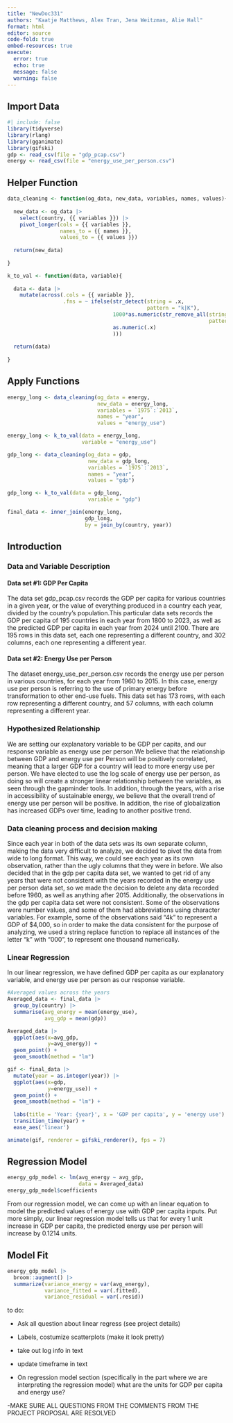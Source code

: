 ```yaml
---
title: "NewDoc331"
authors: "Kaatje Matthews, Alex Tran, Jena Weitzman, Alie Hall"
format: html
editor: source
code-fold: true
embed-resources: true
execute: 
  error: true
  echo: true
  message: false
  warning: false
---
```


## Import Data

```r
#| include: false
library(tidyverse)
library(rlang)
library(gganimate)
library(gifski)
gdp <- read_csv(file = "gdp_pcap.csv")
energy <- read_csv(file = "energy_use_per_person.csv")
```

## Helper Function

```r

data_cleaning <- function(og_data, new_data, variables, names, values){
  
  new_data <- og_data |>
    select(country, {{ variables }}) |>
    pivot_longer(cols = {{ variables }},
                 names_to = {{ names }},
                 values_to = {{ values }})
  
  return(new_data)
  
}

k_to_val <- function(data, variable){
  
  data <- data |>
    mutate(across(.cols = {{ variable }},
                  .fns = ~ ifelse(str_detect(string = .x,
                                             pattern = "k|K"),
                                  1000*as.numeric(str_remove_all(string = .x,
                                                                 pattern = "k|K")),
                                  as.numeric(.x)
                                  )))
  
  return(data)
  
}
```

## Apply Functions

```r

energy_long <- data_cleaning(og_data = energy,
                             new_data = energy_long,
                             variables = `1975`:`2013`,
                             names = "year",
                             values = "energy_use")

energy_long <- k_to_val(data = energy_long,
                        variable = "energy_use")

gdp_long <- data_cleaning(og_data = gdp,
                          new_data = gdp_long,
                          variables = `1975`:`2013`,
                          names = "year",
                          values = "gdp")

gdp_long <- k_to_val(data = gdp_long,
                          variable = "gdp")

final_data <- inner_join(energy_long,
                         gdp_long, 
                         by = join_by(country, year))

```

## Introduction

### Data and Variable Description

#### Data set #1: GDP Per Capita

The data set gdp_pcap.csv records the GDP per capita for various countries in a given year, or the value of everything produced in a country each year, divided by the country's population.This particular data sets records the GDP per capita of 195 countries in each year from 1800 to 2023, as well as the predicted GDP per capita in each year from 2024 until 2100. There are 195 rows in this data set, each one representing a different country, and 302 columns, each one representing a different year.

#### Data set #2: Energy Use per Person

The dataset energy_use_per_person.csv records the energy use per person in various countries, for each year from 1960 to 2015. In this case, energy use per person is referring to the use of primary energy before transformation to other end-use fuels. This data set has 173 rows, with each row representing a different country, and 57 columns, with each column representing a different year.

### Hypothesized Relationship
We are setting our explanatory variable to be GDP per capita, and our response variable as energy use per person.We believe that the relationship between GDP and energy use per Person will be positively correlated, meaning that a larger GDP for a country will lead to more energy use per person. We have elected to use the log scale of energy use per person, as doing so will create a stronger linear relationship between the variables, as seen through the gapminder tools. In addition, through the years, with a rise in accessibility of sustainable energy, we believe that the overall trend of energy use per person will be positive. In addition, the rise of globalization has increased GDPs over time, leading to another positive trend.

### Data cleaning process and decision making

Since each year in both of the data sets was its own separate column, making the data very difficult to analyze, we decided to pivot the data from wide to long format. This way, we could see each year as its own observation, rather than the ugly columns that they were in before. We also decided that in the gdp per capita data set, we wanted to get rid of any years that were not consistent with the years recorded in the energy use per person data set, so we made the decision to delete any data recorded before 1960, as well as anything after 2015. Additionally, the observations in the gdp per capita data set were not consistent. Some of the observations were number values, and some of them had abbreviations using character variables. For example, some of the observations said "4k" to represent a GDP of \$4,000, so in order to make the data consistent for the purpose of analyzing, we used a string replace function to replace all instances of the letter "k" with "000", to represent one thousand numerically.

### Linear Regression

In our linear regression, we have defined GDP per capita as our explanatory variable, and energy use per person as our response variable.

```r
#Averaged values across the years
Averaged_data <- final_data |>
  group_by(country) |>
  summarise(avg_energy = mean(energy_use),
            avg_gdp = mean(gdp))

Averaged_data |>
  ggplot(aes(x=avg_gdp, 
             y=avg_energy)) +
  geom_point() +
  geom_smooth(method = "lm")
```

```r
gif <- final_data |>
  mutate(year = as.integer(year)) |>
  ggplot(aes(x=gdp, 
             y=energy_use)) +
  geom_point() +
  geom_smooth(method = "lm") +
  
  labs(title = 'Year: {year}', x = 'GDP per capita', y = 'energy use') +
  transition_time(year) +
  ease_aes('linear')

animate(gif, renderer = gifski_renderer(), fps = 7)
```

## Regression Model

```r
energy_gdp_model <- lm(avg_energy ~ avg_gdp, 
                       data = Averaged_data)
energy_gdp_model$coefficients
```
From our regression model, we can come up with an linear equation to model the predicted values of energy use with GDP per capita inputs. Put more simply, our linear regression model tells us that for every 1 unit increase in GDP per capita, the predicted energy use per person will increase by 0.1214 units.

## Model Fit

```r
energy_gdp_model |>
  broom::augment() |>
  summarize(variance_energy = var(avg_energy),
            variance_fitted = var(.fitted),
            variance_residual = var(.resid))
```

to do:

-   Ask all question about linear regress (see project details)

-   Labels, costumize scatterplots (make it look pretty)

-   take out log info in text

-   update timeframe in text

-   On regression model section (specifically in the part where we are interpreting the regression model) what are the units for GDP per capita and energy use?

-MAKE SURE ALL QUESTIONS FROM THE COMMENTS FROM THE PROJECT PROPOSAL ARE RESOLVED
